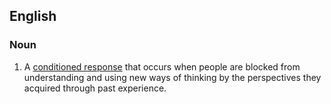 ==English==

===Noun===
{{en-noun|head=[[entrained]] [[thinking]]|-}}

# {{lb|en|psychology}} A [[conditioned response]] that occurs when people are blocked from understanding and using new ways of thinking by the perspectives they acquired through past experience.